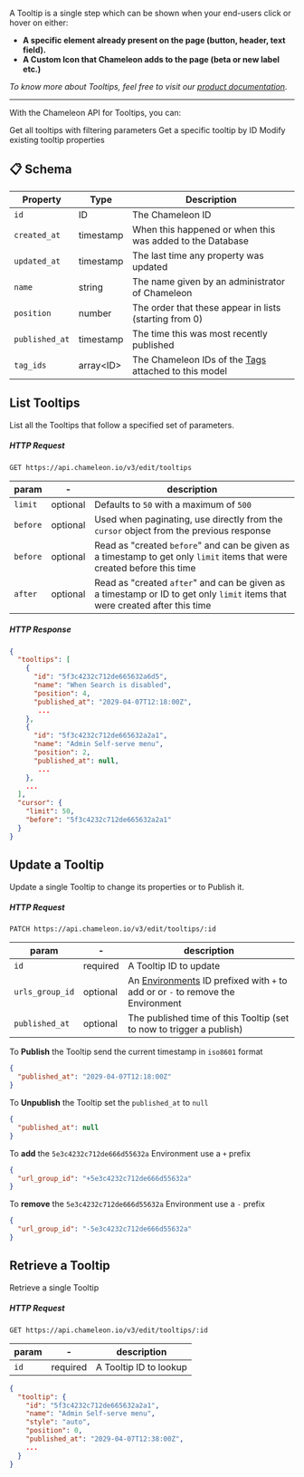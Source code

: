 A Tooltip is a single step which can be shown when your end-users click or hover on either:

- **A specific element already present on the page (button, header, text field).**
- **A Custom Icon that Chameleon adds to the page (beta or new label etc.)**



*To know more about Tooltips, feel free to visit our [product documentation](https://help.chameleon.io/en/articles/2177293-how-to-add-a-tooltip)*.

------



With the Chameleon API for Tooltips, you can:

<CardGroup cols={3}>
  <Card title="List Tooltips" icon="list" href="#list-tooltips">
    Get all tooltips with filtering parameters
  </Card>
  <Card title="Retrieve Tooltip" icon="eye" href="#retrieve-a-tooltip">
    Get a specific tooltip by ID
  </Card>
  <Card title="Update Tooltip" icon="pen" href="#update-a-tooltip">
    Modify existing tooltip properties
  </Card>
</CardGroup>


## 📋 Schema

| Property | Type | Description |
| --- | --- | --- |
| `id` | ID | The Chameleon ID |
| `created_at` | timestamp | When this happened or when this was added to the Database |
| `updated_at` | timestamp | The last time any property was updated |
| `name` | string | The name given by an administrator of Chameleon |
| `position` | number | The order that these appear in lists (starting from 0) |
| `published_at` | timestamp | The time this was most recently published |
| `tag_ids` | array&lt;ID&gt; | The Chameleon IDs of the [Tags](/api/tags) attached to this model |


## List Tooltips

List all the Tooltips that follow a specified set of parameters.

##### HTTP Request

```
GET https://api.chameleon.io/v3/edit/tooltips
```

| param  | -        | description                                                  |
| ------ | -------- | ------------------------------------------------------------ |
| `limit`  | optional | Defaults to `50` with a maximum of `500`                     |
| `before` | optional | Used when paginating, use directly from the `cursor` object from the previous response |
| `before` | optional | Read as "created `before`" and can be given as a timestamp to get only `limit` items that were created before this time |
| `after`  | optional | Read as "created `after`" and can be given as a timestamp or ID to get only `limit` items that were created after this time |

##### HTTP Response

```json
{
  "tooltips": [
    {
      "id": "5f3c4232c712de665632a6d5",
      "name": "When Search is disabled",
      "position": 4,
      "published_at": "2029-04-07T12:18:00Z",
       ...
    },
    {
      "id": "5f3c4232c712de665632a2a1",
      "name": "Admin Self-serve menu",
      "position": 2,
      "published_at": null,
       ...
    },
    ...
  ],
  "cursor": {
    "limit": 50,
    "before": "5f3c4232c712de665632a2a1"
  }
}
```

## Update a Tooltip

Update a single Tooltip to change its properties or to Publish it.

##### HTTP Request

```
PATCH https://api.chameleon.io/v3/edit/tooltips/:id
```

| param           | -        | description                                                                                     |
|-----------------|----------|-------------------------------------------------------------------------------------------------|
| `id`            | required | A Tooltip ID to update                                                                          |
| `urls_group_id` | optional | An [Environments](/api/urls) ID prefixed with `+` to add or or `-` to remove the Environment |
| `published_at`  | optional | The published time of this Tooltip (set to now to trigger a publish)                            |


To **Publish** the Tooltip send the current timestamp in `iso8601` format

```json
{
  "published_at": "2029-04-07T12:18:00Z"
}
```

To **Unpublish** the Tooltip set the `published_at` to `null`

```json
{
  "published_at": null
}
```

To **add** the `5e3c4232c712de666d55632a` Environment use a `+` prefix

```json
{
  "url_group_id": "+5e3c4232c712de666d55632a"
}
```


To **remove** the `5e3c4232c712de666d55632a` Environment use a `-` prefix

```json
{
  "url_group_id": "-5e3c4232c712de666d55632a"
}
```

## Retrieve a Tooltip

Retrieve a single Tooltip

##### HTTP Request

```
GET https://api.chameleon.io/v3/edit/tooltips/:id
```

| param | -        | description            |
| ----- | -------- | ---------------------- |
| `id`    | required | A Tooltip ID to lookup |

```json
{
  "tooltip": {
    "id": "5f3c4232c712de665632a2a1",
    "name": "Admin Self-serve menu",
    "style": "auto",
    "position": 0,
    "published_at": "2029-04-07T12:38:00Z",
    ...
  }
}
```

